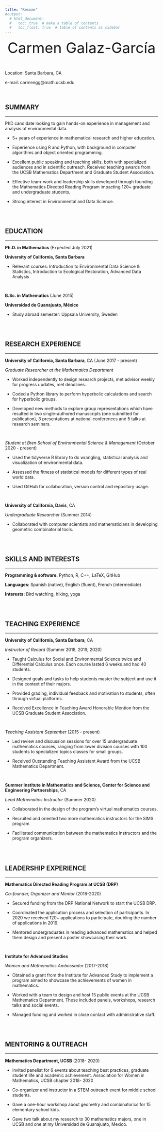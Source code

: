 ```yaml
---
title: "Resume"
#output:
  # html_document:
  #   toc: true  # make a table of contents
  #   toc_float: true  # table of contents as sidebar
---
```


<center>
<font size="12">
Carmen Galaz-García
</font>
</center>

<br>


Location: Santa Barbara, CA           

e-mail: carmengg@math.ucsb.edu

<br>



## SUMMARY
___

PhD candidate looking to gain hands-on experience in management and analysis of environmental data.

* 5+ years of experience in mathematical research and higher education.

* Experience using R and Python, with background in computer algorithms and object oriented programming. 

* Excellent public speaking and teaching skills, both with specialized audiences and in scientific outreach. Received teaching awards from the UCSB Mathematics Department and Graduate Student Association.

* Effective team-work and leadership skills developed through founding the Mathematics Directed Reading Program impacting 120+ graduate and undergraduate students.

* Strong interest in Environmental and Data Science.

<br>
<br>


## EDUCATION
___

**Ph.D. in Mathematics**   (Expected July 2021)

**University of California, Santa Barbara **

* Relevant courses: Introduction to Environmental Data Science & Statistics, Introduction to Ecological Restoration, Advanced Data Analysis

<br>

**B.Sc. in Mathematics**  (June 2015)

**Universidad de Guanajuato, México**

* Study abroad semester: Uppsala University, Sweden

<br> 
<br>

## RESEARCH EXPERIENCE

---

**University of California, Santa Barbara**, CA    (June 2017 - present)

*Graduate Researcher at the Mathematics Department*

* Worked independently to design research projects, met advisor weekly for progress updates, met deadlines. 

* Coded a Python library to perform hyperbolic calculations and search for hyperbolic groups.

* Developed new methods to explore group representations which have resulted in two single-authored manuscripts (one submitted for publication), 3 presentations at national conferences and 5 talks at research seminars. 

<br>

*Student at Bren School of Environmental Science & Management*   (October 2020 - present) 

* Used the tidyverse R library to do wrangling, statistical analysis and visualization of environmental data. 

* Assessed the fitness of statistical models for different types of real world data.

* Used GitHub for collaboration, version control and repository usage.

<br>

**University of California, Davis**, CA 

*Undergraduate Researcher*    (Summer 2014)

* Collaborated with computer scientists and mathematicians in developing geometric combinatorial tools.

<br>
<br>

## SKILLS AND INTERESTS

---

**Programming & software:** Python, R, C++, LaTeX, GitHub 

**Languages:** Spanish (native), English (fluent), French (intermediate)

**Interests:** Bird watching, hiking, yoga

<br>
<br>

## TEACHING EXPERIENCE

---

**University of California, Santa Barbara**, CA

*Instructor of Record*    (Summer 2018, 2019, 2020)

* Taught Calculus for Social and Environmental Science twice and Differential Calculus once. Each course lasted 6 weeks and had 40 students.

* Designed goals and tasks to help students master the subject and use it in the context of their majors.

* Provided grading, individual feedback and motivation to students, often through virtual platforms.

* Received Excellence in Teaching Award Honorable Mention from the UCSB Graduate Student Association.

<br>

*Teaching Assistant September*    (2015 - present)

* Led review and discussion sessions for over 15 undergraduate mathematics courses, ranging from lower division courses with 100 students to specialized topics classes for small groups.

* Received Outstanding Teaching Assistant Award from the UCSB Mathematics Department.

<br>

**Summer Institute in Mathematics and Science,
Center for Science and Engineering Partnerships**, CA

*Lead Mathematics Instructor*   (Summer 2020)

* Collaborated in the design of the program’s virtual mathematics courses.

* Recruited and oriented two more mathematics instructors for the SIMS program.

* Facilitated communication between the mathematics instructors and the program organizers.

<br>
<br>

## LEADERSHIP EXPERIENCE

---

**Mathematics Directed Reading Program at UCSB (DRP)**

*Co-founder, Organizer and Mentor*   (2018-2020)

* Secured funding from the DRP National Network to start the UCSB DRP.

* Coordinated the application process and selection of participants. In 2020 we received 120+ applications to participate, doubling the number of applications in 2019.

* Mentored undergraduates in reading advanced mathematics and helped them design and present a poster showcasing their work.

<br>

**Institute for Advanced Studies**

*Women and Mathematics Ambassador*   (2017-2018)

* Obtained a grant from the Institute for Advanced Study to implement a program aimed to showcase the achievements of women in mathematics.

* Worked with a team to design and host 15 public events at the UCSB Mathematics Department. These included panels, workshops, research talks and social events.

* Managed funding and worked in close contact with administrative staff.

<br>
<br>

## MENTORING & OUTREACH

---

**Mathematics Department, UCSB**   (2018- 2020)

* Invited panelist for 6 events about teaching best practices, graduate student life and academic achievement.
Association for Women in Mathematics, UCSB chapter 2018- 2020 

* Co-organizer and instructor in a STEM outreach event for middle school students.

* Gave a one-hour workshop about geometry and combinatorics for 15 elementary school kids.

* Gave two talk about my research to 30 mathematics majors, one in UCSB and one at my Universidad de Guanajuato, Mexico. 
